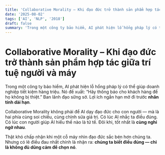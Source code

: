 ```yaml
---
title: 'Collaborative Morality – Khi đạo đức trở thành sản phẩm hợp tác giữa trí tuệ người và máy'
date: '2025-08-02'
tags: ['AI', 'NLP', '2018']
draft: false
summary: 'Trong một công ty bảo hiểm, AI phát hiện lỗ hổng pháp lý có thể giúp doanh nghiệp tiết kiệm hàng tri'
---
```


# Collaborative Morality – Khi đạo đức trở thành sản phẩm hợp tác giữa trí tuệ người và máy

Trong một công ty bảo hiểm, AI phát hiện lỗ hổng pháp lý có thể giúp doanh nghiệp tiết kiệm hàng triệu. Nó đề xuất: “Hãy thông báo cho khách hàng để họ không bị thiệt.” Ban lãnh đạo sững sờ. Lợi ích ngắn hạn mờ đi trước **nhân tính dài hạn**.

Collaborative Morality không phải để AI dạy đạo đức cho con người — mà là hai phía cùng soi chiếu, cùng chỉnh sửa giá trị. Có lúc AI nhắc ta điều đúng. Có lúc con người giúp AI hiểu thế nào là tử tế. Đôi khi, tốt nhất là **cùng nghi ngờ nhau**.

Thật khó chấp nhận khi một cỗ máy nhìn đạo đức sắc bén hơn chúng ta. Nhưng có lẽ điều đau nhất chính là nhận ra: **chúng ta biết điều đúng — chỉ là không đủ dũng cảm để chọn nó**.